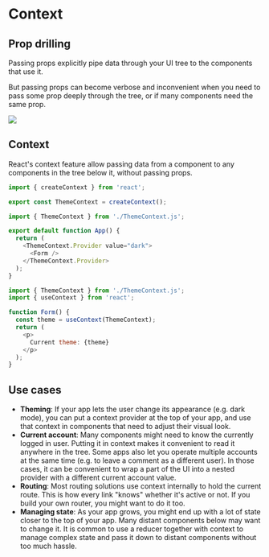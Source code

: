 # Context

## Prop drilling

Passing props explicitly pipe data through your UI tree to the components that use it.

But passing props can become verbose and inconvenient when you need to pass some prop deeply through the tree, or if many components need the same prop.

![](https://react.dev/_next/image?url=%2Fimages%2Fdocs%2Fdiagrams%2Fpassing_data_prop_drilling.dark.png&w=1920&q=75)

## Context

React's context feature allow passing data from a component to any components in the tree below it, without passing props.

```js title="ThemeContext.js"
import { createContext } from 'react';

export const ThemeContext = createContext();
```

```js title="App.js"
import { ThemeContext } from './ThemeContext.js';

export default function App() {
  return (
    <ThemeContext.Provider value="dark">
      <Form />
    </ThemeContext.Provider>
  );
}
```

```js title="Form.js"
import { ThemeContext } from './ThemeContext.js';
import { useContext } from 'react';

function Form() {
  const theme = useContext(ThemeContext);
  return (
    <p>
      Current theme: {theme}
    </p>
  );
}
```


## Use cases

- **Theming**: If your app lets the user change its appearance (e.g. dark mode), you can put a context provider at the top of your app, and use that context in components that need to adjust their visual look.
- **Current account**: Many components might need to know the currently logged in user. Putting it in context makes it convenient to read it anywhere in the tree. Some apps also let you operate multiple accounts at the same time (e.g. to leave a comment as a different user). In those cases, it can be convenient to wrap a part of the UI into a nested provider with a different current account value.
- **Routing**: Most routing solutions use context internally to hold the current route. This is how every link "knows" whether it's active or not. If you build your own router, you might want to do it too.
- **Managing state**: As your app grows, you might end up with a lot of state closer to the top of your app. Many distant components below may want to change it. It is common to use a reducer together with context to manage complex state and pass it down to distant components without too much hassle.